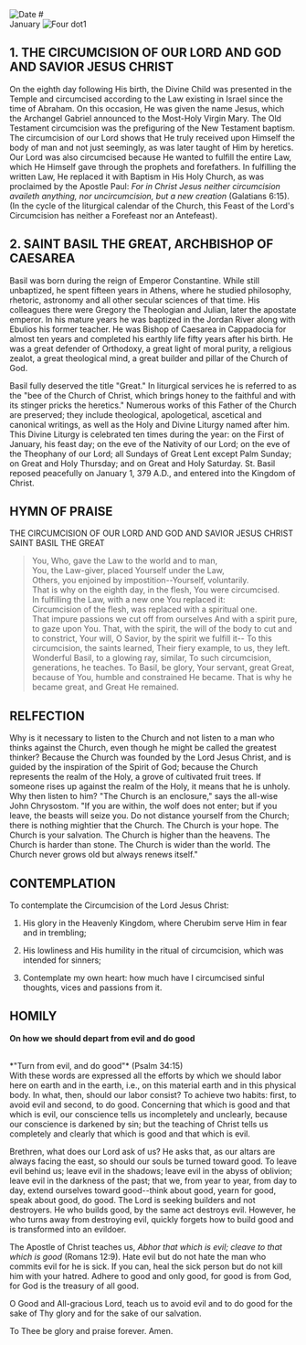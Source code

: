 
<Image src="/title-imprint.png" height={50} width={50} alt="Date" className="title-imprint"/>
# <div id="date">January <Image className="four-dot" src="/four-dot.png" height={15} width={15} alt="Four dot" />1</div>

## 1. THE CIRCUMCISION OF OUR LORD AND GOD AND SAVIOR JESUS CHRIST

On the eighth day following His birth, the Divine Child was presented in the Temple and circumcised according to the Law existing in Israel since the time of Abraham. On this occasion, He was given the name Jesus, which the Archangel Gabriel announced to the Most-Holy Virgin Mary. The Old Testament circumcision was the prefiguring of the New Testament baptism. The circumcision of our Lord shows that He truly received upon Himself the body of man and not just seemingly, as was later taught of Him by heretics. Our Lord was also circumcised because He wanted to fulfill the entire Law, which He Himself gave through the prophets and forefathers. In fulfilling the written Law, He replaced it with Baptism in His Holy Church, as was proclaimed by the Apostle Paul: *For in Christ Jesus neither circumcision availeth anything, nor uncircumcision, but a new creation* (Galatians 6:15). (In the cycle of the liturgical calendar of the Church, this Feast of the Lord's Circumcision has neither a Forefeast nor an Antefeast). 

## 2. SAINT BASIL THE GREAT, ARCHBISHOP OF CAESAREA

Basil was born during the reign of Emperor Constantine. While still unbaptized, he spent fifteen years in Athens, where he studied philosophy, rhetoric, astronomy and all other secular sciences of that time. His colleagues there were Gregory the Theologian and Julian, later the apostate emperor. In his mature years he was baptized in the Jordan River along with Ebulios his former teacher. He was Bishop of Caesarea in Cappadocia for almost ten years and completed his earthly life fifty years after his birth. He was a great defender of Orthodoxy, a great light of moral purity, a religious zealot, a great theological mind, a great builder and pillar of the Church of God.

Basil fully deserved the title "Great." In liturgical services he is referred to as the "bee of the Church of Christ, which brings honey to the faithful and with its stinger pricks the heretics." Numerous works of this Father of the Church are preserved; they include theological, apologetical, ascetical and canonical writings, as well as the Holy and Divine Liturgy named after him. This Divine Liturgy is celebrated ten times during the year: on the First of January, his feast day; on the eve of the Nativity of our Lord; on the eve of the Theophany of our Lord; all Sundays of Great Lent except Palm Sunday; on Great and Holy Thursday; and on Great and Holy Saturday. St. Basil reposed peacefully on January 1, 379 A.D., and entered into the Kingdom of Christ.

## HYMN OF PRAISE
<div style={{textAlign:'center', color:'crimson', fontWeight:'bold'}}>
THE CIRCUMCISION OF OUR LORD AND GOD AND SAVIOR JESUS CHRIST    
SAINT BASIL THE GREAT  
</div>

>You, Who, gave the Law to the world and to man,  
You, the Law-giver, placed Yourself under the Law,  
Others, you enjoined by impostition--Yourself, voluntarily.  
That is why on the eighth day, in the flesh, You were circumcised.  
In fulfilling the Law, with a new one You replaced it:  
Circumcision of the flesh, was replaced with a spiritual one.  
That impure passions we cut off from ourselves
And with a spirit pure, to gaze upon You.
That, with the spirit, the will of the body to cut and to constrict,
Your will, O Savior, by the spirit we fulfill it--
To this circumcision, the saints learned,
Their fiery example, to us, they left.
Wonderful Basil, to a glowing ray, similar,
To such circumcision, generations, he teaches.
To Basil, be glory, Your servant, great
Great, because of You, humble and constrained He became.
That is why he became great, and Great He remained.

## RELFECTION

Why is it necessary to listen to the Church and not listen to a man who thinks against the Church, even though he might be called the greatest thinker? Because the Church was founded by the Lord Jesus Christ, and is guided by the inspiration of the Spirit of God; because the Church represents the realm of the Holy, a grove of cultivated fruit trees. If someone rises up against the realm of the Holy, it means that he is unholy. Why then listen to him? "The Church is an enclosure," says the all-wise John Chrysostom. "If you are within, the wolf does not enter; but if you leave, the beasts will seize you. Do not distance yourself from the Church; there is nothing mightier that the Church. The Church is your hope. The Church is your salvation. The Church is higher than the heavens. The Church is harder than stone. The Church is wider than the world. The Church never grows old but always renews itself."

## CONTEMPLATION

To contemplate the Circumcision of the Lord Jesus Christ:

1. His glory in the Heavenly Kingdom, where Cherubim serve Him in fear and in trembling;

2. His lowliness and His humility in the ritual of circumcision, which was intended for sinners;

3. Contemplate my own heart: how much have I circumcised sinful thoughts, vices and passions from it.

##  HOMILY
<div style={{textAlign:'center', color:'crimson', fontWeight:'bold'}}>

**On how we should depart from evil and do good**
</div>
<br />
<div style={{textAlign:'right'}}>
*"Turn from evil, and do good"* (Psalm 34:15)
</div>
With these words are expressed all the efforts by which we should labor here on earth and in the earth, i.e., on this material earth and in this physical body. In what, then, should our labor consist? To achieve two habits: first, to avoid evil and second, to do good. Concerning that which is good and that which is evil, our conscience tells us incompletely and unclearly, because our conscience is darkened by sin; but the teaching of Christ tells us completely and clearly that which is good and that which is evil.

Brethren, what does our Lord ask of us? He asks that, as our altars are always facing the east, so should our souls be turned toward good. To leave evil behind us; leave evil in the shadows; leave evil in the abyss of oblivion; leave evil in the darkness of the past; that we, from year to year, from day to day, extend ourselves toward good--think about good, yearn for good, speak about good, do good. The Lord is seeking builders and not destroyers. He who builds good, by the same act destroys evil. However, he who turns away from destroying evil, quickly forgets how to build good and is transformed into an evildoer.

The Apostle of Christ teaches us, *Abhor that which is evil; cleave to that which is good* (Romans 12:9). Hate evil but do not hate the man who commits evil for he is sick. If you can, heal the sick person but do not kill him with your hatred. Adhere to good and only good, for good is from God, for God is the treasury of all good.

O Good and All-gracious Lord, teach us to avoid evil and to do good for the sake of Thy glory and for the sake of our salvation.

To Thee be glory and praise forever. Amen.